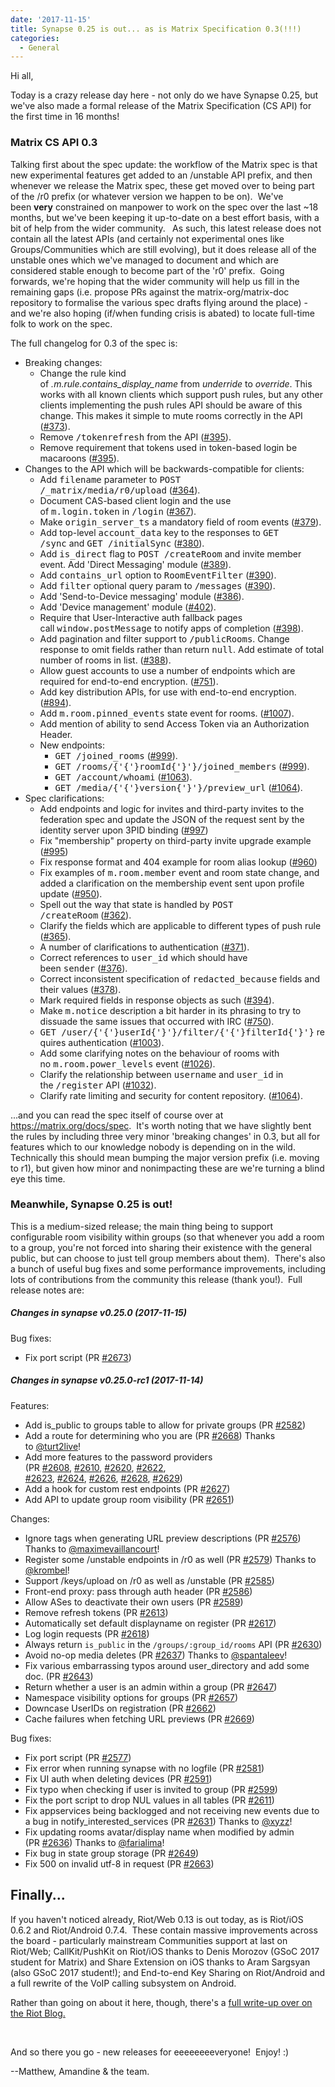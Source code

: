 ```yaml
---
date: '2017-11-15'
title: Synapse 0.25 is out... as is Matrix Specification 0.3(!!!)
categories:
  - General
---
```


Hi all,

Today is a crazy release day here - not only do we have Synapse 0.25, but we've also made a formal release of the Matrix Specification (CS API) for the first time in 16 months!
<h3>Matrix CS API 0.3</h3>
Talking first about the spec update: the workflow of the Matrix spec is that new experimental features get added to an /unstable API prefix, and then whenever we release the Matrix spec, these get moved over to being part of the /r0 prefix (or whatever version we happen to be on).  We've been <strong>very</strong> constrained on manpower to work on the spec over the last ~18 months, but we've been keeping it up-to-date on a best effort basis, with a bit of help from the wider community.  <b> </b>As such, this latest release does not contain all the latest APIs (and certainly not experimental ones like Groups/Communities which are still evolving), but it does release all of the unstable ones which we've managed to document and which are considered stable enough to become part of the 'r0' prefix.  Going forwards, we're hoping that the wider community will help us fill in the remaining gaps (i.e. propose PRs against the matrix-org/matrix-doc repository to formalise the various spec drafts flying around the place) - and we're also hoping (if/when funding crisis is abated) to locate full-time folk to work on the spec.

The full changelog for 0.3 of the spec is:
<ul class="simple">
 	<li>Breaking changes:
<ul>
 	<li>Change the rule kind of <cite>.m.rule.contains_display_name</cite> from <cite>underride</cite> to <cite>override</cite>. This works with all known clients which support push rules, but any other clients implementing the push rules API should be aware of this change. This makes it simple to mute rooms correctly in the API (<a class="reference external" href="https://github.com/matrix-org/matrix-doc/pull/373">#373</a>).</li>
 	<li>Remove <tt class="docutils literal">/tokenrefresh</tt> from the API (<a class="reference external" href="https://github.com/matrix-org/matrix-doc/pull/395">#395</a>).</li>
 	<li>Remove requirement that tokens used in token-based login be macaroons (<a class="reference external" href="https://github.com/matrix-org/matrix-doc/pull/395">#395</a>).</li>
</ul>
</li>
 	<li>Changes to the API which will be backwards-compatible for clients:
<ul>
 	<li>Add <tt class="docutils literal">filename</tt> parameter to <tt class="docutils literal">POST /_matrix/media/r0/upload</tt> (<a class="reference external" href="https://github.com/matrix-org/matrix-doc/pull/364">#364</a>).</li>
 	<li>Document CAS-based client login and the use of <tt class="docutils literal">m.login.token</tt> in <tt class="docutils literal">/login</tt> (<a class="reference external" href="https://github.com/matrix-org/matrix-doc/pull/367">#367</a>).</li>
 	<li>Make <tt class="docutils literal">origin_server_ts</tt> a mandatory field of room events (<a class="reference external" href="https://github.com/matrix-org/matrix-doc/pull/370">#379</a>).</li>
 	<li>Add top-level <tt class="docutils literal">account_data</tt> key to the responses to <tt class="docutils literal">GET /sync</tt> and <tt class="docutils literal">GET /initialSync</tt> (<a class="reference external" href="https://github.com/matrix-org/matrix-doc/pull/380">#380</a>).</li>
 	<li>Add <tt class="docutils literal">is_direct</tt> flag to <tt class="docutils literal">POST /createRoom</tt> and invite member event. Add 'Direct Messaging' module (<a class="reference external" href="https://github.com/matrix-org/matrix-doc/pull/389">#389</a>).</li>
 	<li>Add <tt class="docutils literal">contains_url</tt> option to <tt class="docutils literal">RoomEventFilter</tt> (<a class="reference external" href="https://github.com/matrix-org/matrix-doc/pull/390">#390</a>).</li>
 	<li>Add <tt class="docutils literal">filter</tt> optional query param to <tt class="docutils literal">/messages</tt> (<a class="reference external" href="https://github.com/matrix-org/matrix-doc/pull/390">#390</a>).</li>
 	<li>Add 'Send-to-Device messaging' module (<a class="reference external" href="https://github.com/matrix-org/matrix-doc/pull/386">#386</a>).</li>
 	<li>Add 'Device management' module (<a class="reference external" href="https://github.com/matrix-org/matrix-doc/pull/402">#402</a>).</li>
 	<li>Require that User-Interactive auth fallback pages call <tt class="docutils literal">window.postMessage</tt> to notify apps of completion (<a class="reference external" href="https://github.com/matrix-org/matrix-doc/pull/398">#398</a>).</li>
 	<li>Add pagination and filter support to <tt class="docutils literal">/publicRooms</tt>. Change response to omit fields rather than return <tt class="docutils literal">null</tt>. Add estimate of total number of rooms in list. (<a class="reference external" href="https://github.com/matrix-org/matrix-doc/pull/388">#388</a>).</li>
 	<li>Allow guest accounts to use a number of endpoints which are required for end-to-end encryption. (<a class="reference external" href="https://github.com/matrix-org/matrix-doc/pull/751">#751</a>).</li>
 	<li>Add key distribution APIs, for use with end-to-end encryption. (<a class="reference external" href="https://github.com/matrix-org/matrix-doc/pull/894">#894</a>).</li>
 	<li>Add <tt class="docutils literal">m.room.pinned_events</tt> state event for rooms. (<a class="reference external" href="https://github.com/matrix-org/matrix-doc/pull/1007">#1007</a>).</li>
 	<li>Add mention of ability to send Access Token via an Authorization Header.</li>
 	<li>New endpoints:
<ul>
 	<li><tt class="docutils literal">GET /joined_rooms</tt> (<a class="reference external" href="https://github.com/matrix-org/matrix-doc/pull/999">#999</a>).</li>
 	<li><tt class="docutils literal">GET <span class="pre">/rooms/{'{'}roomId{'}'}/joined_members</span></tt> (<a class="reference external" href="https://github.com/matrix-org/matrix-doc/pull/999">#999</a>).</li>
 	<li><tt class="docutils literal">GET /account/whoami</tt> (<a class="reference external" href="https://github.com/matrix-org/matrix-doc/pull/1063">#1063</a>).</li>
 	<li><tt class="docutils literal">GET <span class="pre">/media/{'{'}version{'}'}/preview_url</span></tt> (<a class="reference external" href="https://github.com/matrix-org/matrix-doc/pull/1064">#1064</a>).</li>
</ul>
</li>
</ul>
</li>
 	<li>Spec clarifications:
<ul>
 	<li>Add endpoints and logic for invites and third-party invites to the federation spec and update the JSON of the request sent by the identity server upon 3PID binding (<a class="reference external" href="https://github.com/matrix-org/matrix-doc/pull/997">#997</a>)</li>
 	<li>Fix "membership" property on third-party invite upgrade example (<a class="reference external" href="https://github.com/matrix-org/matrix-doc/pull/995">#995</a>)</li>
 	<li>Fix response format and 404 example for room alias lookup (<a class="reference external" href="https://github.com/matrix-org/matrix-doc/pull/960">#960</a>)</li>
 	<li>Fix examples of <tt class="docutils literal">m.room.member</tt> event and room state change, and added a clarification on the membership event sent upon profile update (<a class="reference external" href="https://github.com/matrix-org/matrix-doc/pull/950">#950</a>).</li>
 	<li>Spell out the way that state is handled by <tt class="docutils literal">POST /createRoom</tt> (<a class="reference external" href="https://github.com/matrix-org/matrix-doc/pull/362">#362</a>).</li>
 	<li>Clarify the fields which are applicable to different types of push rule (<a class="reference external" href="https://github.com/matrix-org/matrix-doc/pull/365">#365</a>).</li>
 	<li>A number of clarifications to authentication (<a class="reference external" href="https://github.com/matrix-org/matrix-doc/pull/371">#371</a>).</li>
 	<li>Correct references to <tt class="docutils literal">user_id</tt> which should have been <tt class="docutils literal">sender</tt> (<a class="reference external" href="https://github.com/matrix-org/matrix-doc/pull/376">#376</a>).</li>
 	<li>Correct inconsistent specification of <tt class="docutils literal">redacted_because</tt> fields and their values (<a class="reference external" href="https://github.com/matrix-org/matrix-doc/pull/378">#378</a>).</li>
 	<li>Mark required fields in response objects as such (<a class="reference external" href="https://github.com/matrix-org/matrix-doc/pull/394">#394</a>).</li>
 	<li>Make <tt class="docutils literal">m.notice</tt> description a bit harder in its phrasing to try to dissuade the same issues that occurred with IRC (<a class="reference external" href="https://github.com/matrix-org/matrix-doc/pull/750">#750</a>).</li>
 	<li><tt class="docutils literal">GET <span class="pre">/user/{'{'}userId{'}'}/filter/{'{'}filterId{'}'}</span></tt> requires authentication (<a class="reference external" href="https://github.com/matrix-org/matrix-doc/pull/1003">#1003</a>).</li>
 	<li>Add some clarifying notes on the behaviour of rooms with no <tt class="docutils literal">m.room.power_levels</tt> event (<a class="reference external" href="https://github.com/matrix-org/matrix-doc/pull/1026">#1026</a>).</li>
 	<li>Clarify the relationship between <tt class="docutils literal">username</tt> and <tt class="docutils literal">user_id</tt> in the <tt class="docutils literal">/register</tt> API (<a class="reference external" href="https://github.com/matrix-org/matrix-doc/pull/1032">#1032</a>).</li>
 	<li>Clarify rate limiting and security for content repository. (<a class="reference external" href="https://github.com/matrix-org/matrix-doc/pull/1064">#1064</a>).</li>
</ul>
</li>
</ul>
...and you can read the spec itself of course over at <a href="https://matrix.org/docs/spec">https://matrix.org/docs/spec</a>.  It's worth noting that we have slightly bent the rules by including three very minor 'breaking changes' in 0.3, but all for features which to our knowledge nobody is depending on in the wild.  Technically this should mean bumping the major version prefix (i.e. moving to r1), but given how minor and nonimpacting these are we're turning a blind eye this time.
<h3>Meanwhile, Synapse 0.25 is out!</h3>
This is a medium-sized release; the main thing being to support configurable room visibility within groups (so that whenever you add a room to a group, you're not forced into sharing their existence with the general public, but can choose to just tell group members about them).  There's also a bunch of useful bug fixes and some performance improvements, including lots of contributions from the community this release (thank you!).  Full release notes are:
<h5>Changes in synapse v0.25.0 (2017-11-15)</h5>
Bug fixes:
<ul>
 	<li>Fix port script (PR <a class="issue-link js-issue-link" href="https://github.com/matrix-org/synapse/pull/2673" data-error-text="Failed to load issue title" data-id="273841564" data-permission-text="Issue title is private" data-url="https://github.com/matrix-org/synapse/issues/2673">#2673</a>)</li>
</ul>
<h5>Changes in synapse v0.25.0-rc1 (2017-11-14)</h5>
Features:
<ul>
 	<li>Add is_public to groups table to allow for private groups (PR <a class="issue-link js-issue-link" href="https://github.com/matrix-org/synapse/pull/2582" data-error-text="Failed to load issue title" data-id="268816516" data-permission-text="Issue title is private" data-url="https://github.com/matrix-org/synapse/issues/2582">#2582</a>)</li>
 	<li>Add a route for determining who you are (PR <a class="issue-link js-issue-link" href="https://github.com/matrix-org/synapse/pull/2668" data-error-text="Failed to load issue title" data-id="273327989" data-permission-text="Issue title is private" data-url="https://github.com/matrix-org/synapse/issues/2668">#2668</a>) Thanks to <a class="user-mention" href="https://github.com/turt2live">@turt2live</a>!</li>
 	<li>Add more features to the password providers (PR <a class="issue-link js-issue-link" href="https://github.com/matrix-org/synapse/pull/2608" data-error-text="Failed to load issue title" data-id="269913170" data-permission-text="Issue title is private" data-url="https://github.com/matrix-org/synapse/issues/2608">#2608</a>, <a class="issue-link js-issue-link" href="https://github.com/matrix-org/synapse/pull/2610" data-error-text="Failed to load issue title" data-id="269969920" data-permission-text="Issue title is private" data-url="https://github.com/matrix-org/synapse/issues/2610">#2610</a>, <a class="issue-link js-issue-link" href="https://github.com/matrix-org/synapse/pull/2620" data-error-text="Failed to load issue title" data-id="270352778" data-permission-text="Issue title is private" data-url="https://github.com/matrix-org/synapse/issues/2620">#2620</a>, <a class="issue-link js-issue-link" href="https://github.com/matrix-org/synapse/pull/2622" data-error-text="Failed to load issue title" data-id="270373940" data-permission-text="Issue title is private" data-url="https://github.com/matrix-org/synapse/issues/2622">#2622</a>,
<a class="issue-link js-issue-link" href="https://github.com/matrix-org/synapse/pull/2623" data-error-text="Failed to load issue title" data-id="270374613" data-permission-text="Issue title is private" data-url="https://github.com/matrix-org/synapse/issues/2623">#2623</a>, <a class="issue-link js-issue-link" href="https://github.com/matrix-org/synapse/pull/2624" data-error-text="Failed to load issue title" data-id="270374846" data-permission-text="Issue title is private" data-url="https://github.com/matrix-org/synapse/issues/2624">#2624</a>, <a class="issue-link js-issue-link" href="https://github.com/matrix-org/synapse/pull/2626" data-error-text="Failed to load issue title" data-id="270676451" data-permission-text="Issue title is private" data-url="https://github.com/matrix-org/synapse/issues/2626">#2626</a>, <a class="issue-link js-issue-link" href="https://github.com/matrix-org/synapse/pull/2628" data-error-text="Failed to load issue title" data-id="270677175" data-permission-text="Issue title is private" data-url="https://github.com/matrix-org/synapse/issues/2628">#2628</a>, <a class="issue-link js-issue-link tooltipped tooltipped-ne" href="https://github.com/matrix-org/synapse/pull/2629" data-error-text="Failed to load issue title" data-id="270721791" data-permission-text="Issue title is private">#2629</a>)</li>
 	<li>Add a hook for custom rest endpoints (PR <a class="issue-link js-issue-link" href="https://github.com/matrix-org/synapse/pull/2627" data-error-text="Failed to load issue title" data-id="270676740" data-permission-text="Issue title is private" data-url="https://github.com/matrix-org/synapse/issues/2627">#2627</a>)</li>
 	<li>Add API to update group room visibility (PR <a class="issue-link js-issue-link" href="https://github.com/matrix-org/synapse/pull/2651" data-error-text="Failed to load issue title" data-id="272257429" data-permission-text="Issue title is private" data-url="https://github.com/matrix-org/synapse/issues/2651">#2651</a>)</li>
</ul>
Changes:
<ul>
 	<li>Ignore tags when generating URL preview descriptions (PR <a class="issue-link js-issue-link" href="https://github.com/matrix-org/synapse/pull/2576" data-error-text="Failed to load issue title" data-id="268596188" data-permission-text="Issue title is private" data-url="https://github.com/matrix-org/synapse/issues/2576">#2576</a>)
Thanks to <a class="user-mention" href="https://github.com/maximevaillancourt">@maximevaillancourt</a>!</li>
 	<li>Register some /unstable endpoints in /r0 as well (PR <a class="issue-link js-issue-link" href="https://github.com/matrix-org/synapse/pull/2579" data-error-text="Failed to load issue title" data-id="268761262" data-permission-text="Issue title is private" data-url="https://github.com/matrix-org/synapse/issues/2579">#2579</a>) Thanks to
<a class="user-mention" href="https://github.com/krombel">@krombel</a>!</li>
 	<li>Support /keys/upload on /r0 as well as /unstable (PR <a class="issue-link js-issue-link" href="https://github.com/matrix-org/synapse/pull/2585" data-error-text="Failed to load issue title" data-id="268842938" data-permission-text="Issue title is private" data-url="https://github.com/matrix-org/synapse/issues/2585">#2585</a>)</li>
 	<li>Front-end proxy: pass through auth header (PR <a class="issue-link js-issue-link" href="https://github.com/matrix-org/synapse/pull/2586" data-error-text="Failed to load issue title" data-id="268843185" data-permission-text="Issue title is private" data-url="https://github.com/matrix-org/synapse/issues/2586">#2586</a>)</li>
 	<li>Allow ASes to deactivate their own users (PR <a class="issue-link js-issue-link" href="https://github.com/matrix-org/synapse/pull/2589" data-error-text="Failed to load issue title" data-id="268938259" data-permission-text="Issue title is private" data-url="https://github.com/matrix-org/synapse/issues/2589">#2589</a>)</li>
 	<li>Remove refresh tokens (PR <a class="issue-link js-issue-link" href="https://github.com/matrix-org/synapse/pull/2613" data-error-text="Failed to load issue title" data-id="270111173" data-permission-text="Issue title is private" data-url="https://github.com/matrix-org/synapse/issues/2613">#2613</a>)</li>
 	<li>Automatically set default displayname on register (PR <a class="issue-link js-issue-link" href="https://github.com/matrix-org/synapse/pull/2617" data-error-text="Failed to load issue title" data-id="270304979" data-permission-text="Issue title is private" data-url="https://github.com/matrix-org/synapse/issues/2617">#2617</a>)</li>
 	<li>Log login requests (PR <a class="issue-link js-issue-link" href="https://github.com/matrix-org/synapse/pull/2618" data-error-text="Failed to load issue title" data-id="270316951" data-permission-text="Issue title is private" data-url="https://github.com/matrix-org/synapse/issues/2618">#2618</a>)</li>
 	<li>Always return <code>is_public</code> in the <code>/groups/:group_id/rooms</code> API (PR <a class="issue-link js-issue-link" href="https://github.com/matrix-org/synapse/pull/2630" data-error-text="Failed to load issue title" data-id="270724819" data-permission-text="Issue title is private" data-url="https://github.com/matrix-org/synapse/issues/2630">#2630</a>)</li>
 	<li>Avoid no-op media deletes (PR <a class="issue-link js-issue-link" href="https://github.com/matrix-org/synapse/pull/2637" data-error-text="Failed to load issue title" data-id="271174567" data-permission-text="Issue title is private" data-url="https://github.com/matrix-org/synapse/issues/2637">#2637</a>) Thanks to <a class="user-mention" href="https://github.com/spantaleev">@spantaleev</a>!</li>
 	<li>Fix various embarrassing typos around user_directory and add some doc. (PR
<a class="issue-link js-issue-link" href="https://github.com/matrix-org/synapse/pull/2643" data-error-text="Failed to load issue title" data-id="271218429" data-permission-text="Issue title is private" data-url="https://github.com/matrix-org/synapse/issues/2643">#2643</a>)</li>
 	<li>Return whether a user is an admin within a group (PR <a class="issue-link js-issue-link" href="https://github.com/matrix-org/synapse/pull/2647" data-error-text="Failed to load issue title" data-id="271795951" data-permission-text="Issue title is private" data-url="https://github.com/matrix-org/synapse/issues/2647">#2647</a>)</li>
 	<li>Namespace visibility options for groups (PR <a class="issue-link js-issue-link" href="https://github.com/matrix-org/synapse/pull/2657" data-error-text="Failed to load issue title" data-id="272604541" data-permission-text="Issue title is private" data-url="https://github.com/matrix-org/synapse/issues/2657">#2657</a>)</li>
 	<li>Downcase UserIDs on registration (PR <a class="issue-link js-issue-link" href="https://github.com/matrix-org/synapse/pull/2662" data-error-text="Failed to load issue title" data-id="272746677" data-permission-text="Issue title is private" data-url="https://github.com/matrix-org/synapse/issues/2662">#2662</a>)</li>
 	<li>Cache failures when fetching URL previews (PR <a class="issue-link js-issue-link" href="https://github.com/matrix-org/synapse/pull/2669" data-error-text="Failed to load issue title" data-id="273404602" data-permission-text="Issue title is private" data-url="https://github.com/matrix-org/synapse/issues/2669">#2669</a>)</li>
</ul>
Bug fixes:
<ul>
 	<li>Fix port script (PR <a class="issue-link js-issue-link" href="https://github.com/matrix-org/synapse/pull/2577" data-error-text="Failed to load issue title" data-id="268680457" data-permission-text="Issue title is private" data-url="https://github.com/matrix-org/synapse/issues/2577">#2577</a>)</li>
 	<li>Fix error when running synapse with no logfile (PR <a class="issue-link js-issue-link" href="https://github.com/matrix-org/synapse/pull/2581" data-error-text="Failed to load issue title" data-id="268813288" data-permission-text="Issue title is private" data-url="https://github.com/matrix-org/synapse/issues/2581">#2581</a>)</li>
 	<li>Fix UI auth when deleting devices (PR <a class="issue-link js-issue-link" href="https://github.com/matrix-org/synapse/pull/2591" data-error-text="Failed to load issue title" data-id="268938993" data-permission-text="Issue title is private" data-url="https://github.com/matrix-org/synapse/issues/2591">#2591</a>)</li>
 	<li>Fix typo when checking if user is invited to group (PR <a class="issue-link js-issue-link" href="https://github.com/matrix-org/synapse/pull/2599" data-error-text="Failed to load issue title" data-id="269155496" data-permission-text="Issue title is private" data-url="https://github.com/matrix-org/synapse/issues/2599">#2599</a>)</li>
 	<li>Fix the port script to drop NUL values in all tables (PR <a class="issue-link js-issue-link" href="https://github.com/matrix-org/synapse/pull/2611" data-error-text="Failed to load issue title" data-id="270038737" data-permission-text="Issue title is private" data-url="https://github.com/matrix-org/synapse/issues/2611">#2611</a>)</li>
 	<li>Fix appservices being backlogged and not receiving new events due to a bug in
notify_interested_services (PR <a class="issue-link js-issue-link" href="https://github.com/matrix-org/synapse/pull/2631" data-error-text="Failed to load issue title" data-id="270787064" data-permission-text="Issue title is private" data-url="https://github.com/matrix-org/synapse/issues/2631">#2631</a>) Thanks to <a class="user-mention" href="https://github.com/xyzz">@xyzz</a>!</li>
 	<li>Fix updating rooms avatar/display name when modified by admin (PR <a class="issue-link js-issue-link" href="https://github.com/matrix-org/synapse/pull/2636" data-error-text="Failed to load issue title" data-id="271057913" data-permission-text="Issue title is private" data-url="https://github.com/matrix-org/synapse/issues/2636">#2636</a>)
Thanks to <a class="user-mention" href="https://github.com/farialima">@farialima</a>!</li>
 	<li>Fix bug in state group storage (PR <a class="issue-link js-issue-link" href="https://github.com/matrix-org/synapse/pull/2649" data-error-text="Failed to load issue title" data-id="271901224" data-permission-text="Issue title is private" data-url="https://github.com/matrix-org/synapse/issues/2649">#2649</a>)</li>
 	<li>Fix 500 on invalid utf-8 in request (PR <a class="issue-link js-issue-link" href="https://github.com/matrix-org/synapse/pull/2663" data-error-text="Failed to load issue title" data-id="272868148" data-permission-text="Issue title is private" data-url="https://github.com/matrix-org/synapse/issues/2663">#2663</a>)</li>
</ul>
<h2>Finally...</h2>
If you haven't noticed already, Riot/Web 0.13 is out today, as is Riot/iOS 0.6.2 and Riot/Android 0.7.4.  These contain massive improvements across the board - particularly mainstream Communities support at last on Riot/Web; CallKit/PushKit on Riot/iOS thanks to Denis Morozov (GSoC 2017 student for Matrix) and Share Extension on iOS thanks to Aram Sargsyan (also GSoC 2017 student!); and End-to-end Key Sharing on Riot/Android and a full rewrite of the VoIP calling subsystem on Android.

Rather than going on about it here, though, there's a <a href="https://medium.com/@RiotChat/communities-aka-groups-are-here-announcing-riot-web-0-13-riot-ios-0-6-and-riot-android-0-7-4-933cb193a28e">full write-up over on the Riot Blog.</a>

&nbsp;

And so there you go - new releases for eeeeeeeeveryone!  Enjoy! :)

--Matthew, Amandine &amp; the team.